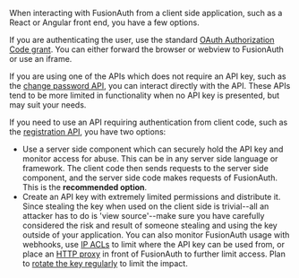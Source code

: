 When interacting with FusionAuth from a client side application, such as a React or Angular front end, you have a few options.

If you are authenticating the user, use the standard [OAuth Authorization Code grant](/docs/lifecycle/authenticate-users/oauth/).
You can either forward the browser or webview to FusionAuth or use an iframe.

If you are using one of the APIs which does not require an API key, such as the [change password API](/docs/apis/users#start-forgot-password-workflow), you can interact directly with the API.
These APIs tend to be more limited in functionality when no API key is presented, but may suit your needs.

If you need to use an API requiring authentication from client code, such as the [registration API](/docs/apis/registrations), you have two options:

* Use a server side component which can securely hold the API key and monitor access for abuse.
This can be in any server side language or framework.
The client code then sends requests to the server side component, and the server side code makes requests of FusionAuth.
This is the **recommended option**.
* Create an API key with extremely limited permissions and distribute it.
Since stealing the key when used on the client side is trivial--all an attacker has to do is 'view source'--make sure you have carefully considered the risk and result of someone stealing and using the key outside of your application.
You can also monitor FusionAuth usage with webhooks, use [IP ACLs](/docs/operate/secure-and-monitor/advanced-threat-detection/#ip-access-control-lists) to limit where the API key can be used from, or place an [HTTP proxy](/docs/operate/deploy/proxy-setup) in front of FusionAuth to further limit access.
Plan to [rotate the key regularly](/docs/operate/secure-and-monitor/key-rotation) to limit the impact.

